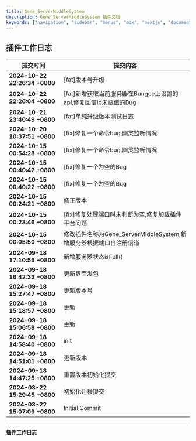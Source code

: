 ```yaml
---
title: Gene_ServerMiddleSystem
description: Gene_ServerMiddleSystem 插件文档
keywords: ["navigation", "sidebar", "menus", "mdx", "nextjs", "documents"]
---
```


## 插件工作日志

| 提交时间                              | 提交内容                                                                          |
|--------------------------------------|---------------------------------------------------------------------------------|
| **2024-10-22 22:26:34 +0800** | [fat]版本号升级 |
| **2024-10-22 22:26:04 +0800** | [fat]新增获取当前服务器在Bungee上设置的api,修复回信Id未赋值的Bug |
| **2024-10-21 23:40:49 +0800** | [fat]单纯升级版本测试日志 |
| **2024-10-20 10:37:51 +0800** | [fix]修复一个命令bug,幽灵监听情况 |
| **2024-10-15 00:54:28 +0800** | [fix]修复一个命令bug,幽灵监听情况 |
| **2024-10-15 00:40:42 +0800** | [fix]修复一个为空的Bug |
| **2024-10-15 00:40:22 +0800** | [fix]修复一个为空的Bug |
| **2024-10-15 00:24:21 +0800** | 修正版本 |
| **2024-10-15 00:23:46 +0800** | [fix]修复处理端口时未判断为空,修复加载插件平台问题 |
| **2024-10-15 00:05:50 +0800** | 修改插件名称为Gene_ServerMiddleSystem,新增服务器根据端口自注册信道 |
| **2024-09-18 17:10:55 +0800** | 新增服务器状态isFull() |
| **2024-09-18 16:42:33 +0800** | 更新界面发包 |
| **2024-09-18 15:27:47 +0800** | 更新版本号 |
| **2024-09-18 15:18:57 +0800** | 更新 |
| **2024-09-18 15:06:58 +0800** | 更新 |
| **2024-09-18 14:58:40 +0800** | init |
| **2024-09-18 14:51:01 +0800** | 更新版本 |
| **2024-09-18 14:47:25 +0800** | 重置版本初始化提交 |
| **2024-03-22 15:29:45 +0800** | 初始化迁移提交 |
| **2024-03-22 15:07:09 +0800** | Initial Commit |
---
**插件工作日志**
